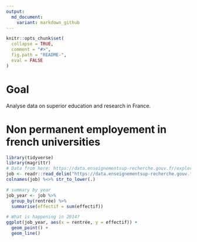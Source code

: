 ```yaml
---
output:
  md_document:
    variant: markdown_github
---
```


<!-- README.md is generated from README.Rmd. Please edit that file -->

```r
knitr::opts_chunk$set(
  collapse = TRUE,
  comment = "#>",
  fig.path = "README-",
  eval = FALSE
)
```

# Goal 

Analyse data on superior education and research in France.

# Non permanent employement in french universities

```r
library(tidyverse)
library(magrittr)
# Data from here: https://data.enseignementsup-recherche.gouv.fr/explore/dataset/fr-esr-enseignants-nonpermanents-esr-public/
job <- readr::read_delim("https://data.enseignementsup-recherche.gouv.fr/explore/dataset/fr-esr-enseignants-nonpermanents-esr-public/download/?format=csv&timezone=Europe/Berlin&use_labels_for_header=true", delim=";")
colnames(job) %<>% str_to_lower(.)

# summary by year
job_year <- job %>%
  group_by(rentrée) %>%
  summarise(effectif = sum(effectif))

# What is happening in 2014? 
ggplot(job_year, aes(x = rentrée, y = effectif)) +
  geom_point() +
  geom_line()
```


